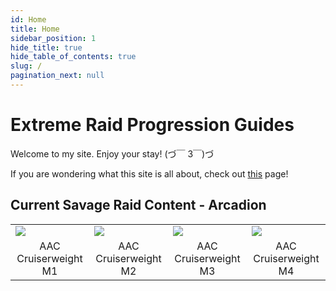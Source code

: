 ```yaml
---
id: Home
title: Home
sidebar_position: 1
hide_title: true
hide_table_of_contents: true
slug: /
pagination_next: null
---
```



# Extreme Raid Progression Guides

Welcome to my site. Enjoy your stay! (づ￣ 3￣)づ

If you are wondering what this site is all about, check out [this](/about) page!


## Current Savage Raid Content - Arcadion

<table>
    <tr>
        <td><a href="/savage/m5s"><img src={raid5} /></a></td>
        <td><a href="/savage/m6s"><img src={raid6} /></a></td>
        <td><a href="/savage/m7s"><img src={raid7} /></a></td>
        <td><a href="/savage/m8s"><img src={raid8} /></a></td>
    </tr>
    <tr>
        <td><center>AAC Cruiserweight M1</center></td>
        <td><center>AAC Cruiserweight M2</center></td>
        <td><center>AAC Cruiserweight M3</center></td>
        <td><center>AAC Cruiserweight M4</center></td>
    </tr>
</table>